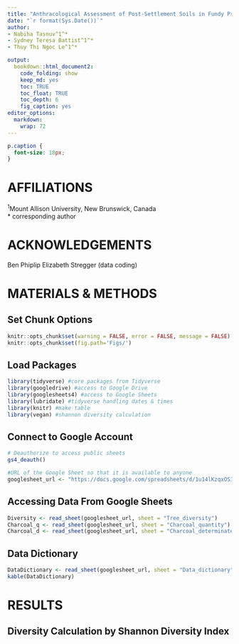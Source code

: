 ```yaml
---
title: "Anthracological Assessment of Post-Settlement Soils in Fundy Provincial Park "
date: "`r format(Sys.Date())`"
author:
- Nabiha Tasnuv^1^*
- Sydney Teresa Battist^1^*
- Thuy Thi Ngoc Le^1^*

output:
  bookdown::html_document2:
    code_folding: show
    keep_md: yes
    toc: TRUE
    toc_float: TRUE
    toc_depth: 6
    fig_caption: yes
editor_options: 
  markdown: 
    wrap: 72
---
```

```css
p.caption {
  font-size: 18px;
}
```

# **AFFILIATIONS** {-}
^1^Mount Allison University, New Brunswick, Canada  
* corresponding author


# **ACKNOWLEDGEMENTS** {-}
Ben Phiplip
Elizabeth Stregger (data coding)

# **MATERIALS & METHODS** 
## Set Chunk Options
```r
knitr::opts_chunk$set(warning = FALSE, error = FALSE, message = FALSE)
knitr::opts_chunk$set(fig.path='Figs/')
```

## Load Packages
```r
library(tidyverse) #core packages from Tidyverse
library(googledrive) #access to Google Drive
library(googlesheets4) #access to Google Sheets
library(lubridate) #tidyverse handling dates & times
library(knitr) #make table
library(vegan) #shannon diversity calculation
```

## Connect to Google Account
```r
# Deauthorize to access public sheets
gs4_deauth()

#URL of the Google Sheet so that it is available to anyone
googlesheet_url <- "https://docs.google.com/spreadsheets/d/1u14lKzqxOS3QofUmpfmVJ3RpYHt1jMNrFTxg_J5v4Qc/edit?usp=sharing"
```


## Accessing Data From Google Sheets
```r
Diversity <- read_sheet(googlesheet_url, sheet = "Tree_diversity")
Charcoal_q <- read_sheet(googlesheet_url, sheet = "Charcoal_quantity")
Charcoal_d <- read_sheet(googlesheet_url, sheet = "Charcoal_determinated")
```


## Data Dictionary 
```r
DataDictionary <- read_sheet(googlesheet_url, sheet = "Data_dictionary")
kable(DataDictionary)
```



# **RESULTS**
## Diversity Calculation by Shannon Diversity Index
```r

```








